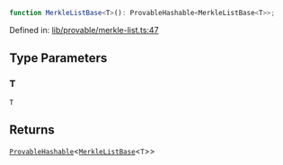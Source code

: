 ```ts
function MerkleListBase<T>(): ProvableHashable<MerkleListBase<T>>;
```

Defined in: [lib/provable/merkle-list.ts:47](https://github.com/o1-labs/o1js/blob/fca908c243ee8e908efacaf73a882d48759e675a/src/lib/provable/merkle-list.ts#L47)

## Type Parameters

### T

`T`

## Returns

[`ProvableHashable`](../type-aliases/ProvableHashable.mdx)\<[`MerkleListBase`](../type-aliases/MerkleListBase.mdx)\<`T`\>\>
